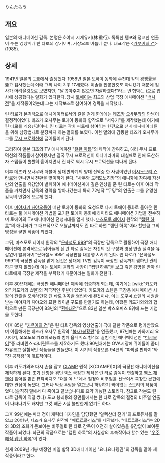 りんたろう

== 개요 ==
일본의 애니메이션 감독. 본명은 하야시 시게유키(林 重行). 독특한 템포와 정교한 연출이 주는 영상미가 린 타로의 장기이며, 거장으로 이름이 높다. 대표작은 <[[카무이의 검]]>(1985). 

== 상세 ==
1941년 일본의 도쿄에서 출생했다. 1958년 일본 토에이 동화에 수천대 일의 경쟁률을 뚫고 입사했는데 이때 그의 나이 겨우 17세였다. 미술을 전공한것도 아니었기 때문에 입사가 어려울것으로 보였지만, "날 뽑아주지 않으면 자살하겠다!"라는 반 협박(...)으로 입사에 성공했다는 일화가 있다한다. 당시 [[토에이]]는 최초의 상업 극장 애니메이션 "[[백사전]]"을 제작중이었는데 그는 제작보조로 참여하여 경력을 시작했다.

린 타로가 본격적으로 애니메이터로서의 길을 걷게 한데에는 [[데즈카 오사무]]와의 만남이 결정적이었다. 데즈카 오사무는 토에이 동화와 합작으로 "서유기"를 제작했는데 여기에 린 타로를 기용한것이다. 린 타로는 작화 파트에 참여하는 한편으로 선배 애니메이터들을 위해 삼장법사로 분장까지 하는 열의를 보였다. 이런 열의에 감동한 데즈카 오사무가 그를 [[무시 프로덕션]]에 끌어들이게 된다.

그리하여 일본 최초의 TV 애니메이션 "[[철완 아톰]]"의 제작에 참여하고, 여러 무시 프로덕션의 작품들에 참여했지만 결국 무시 프로덕션이 아니메라마의 대실패로 인해 도산하자 스탭들이 뿔뿔히 흩어지면서 린 타로 역시 무시 프로덕션을 떠나게 된다.

이후 데즈카 오사무와 더불어 당대 만화계의 양대 산맥중 한 사람이었던 [[이시노모리 쇼타로]]와 만나면서 전환을 맞이하게 된다. "사무와 도리모노히카"의 애니화에 참여해 자신만의 연출을 유감없이 발휘하여 애니메이션계에 깊은 인상을 준 린 타로는 이후 여러 작품을 거치면서 감독의 경력을 쌓아나갔는데 특히 72년작 "무밍"의 연출은 그를 유명한 감독의 반열에 오르게 했다.

이후 [[미야자키 하야오]]등이 떠난 토에이 동화의 요청으로 다시 토에이 동화로 돌아온 린 타로는 풀 애니메이션 기법을 포기한 토에이 동화에 리미티드 애니메이션 기법을 전수하며 토에이의 TV 애니메이션 전성시대를 열게 했다. [[마츠모토 레이지]] 원작의 "[[캡틴 하록]]"의 애니화가 그 대표적으로 오늘날까지도 린 타로 하면 "캡틴 하록"이라 할만큼 그의 명성을 굳힌 작품이 되었다.

그뒤, 마츠모토 레이지 원작의 "[[은하철도 999]]"의 극장판 감독으로 활동하여 극장 애니메이션에 본격적으로 뛰어들게 된 린 타로 감독은 자신의 컷 구성과 영상 연출 실력을 유감없이 발휘하여 "은하철도 999" 극장판을 대흥행 시키게 된다. 린 타로가 "은하철도 999"의 극장판 감독을 맡게 된것은 당대에 TV판 감독이 극장판 감독까지 겸하던 관례하곤 맞지 않았는데 이는 토에이 동화의 사장이 "캡틴 하록"을 보고 깊은 감명을 받아 린 타로에게 극장판 제작을 부탁했기 때문이라는 일화가 전한다.

이후 80년대에는 극장판 애니메이션 제작에 집중하게 되는데, 여기에는 [wiki:"카도카와" 카도카와 쇼텐]의 적극적인 후원이 있었다. 카도카와 쇼텐은 극장용 애니메이션 시장의 진출을 모색하던중 린 타로 감독을 영입하게 된것이다. 이는 도쿠마 쇼텐의 지원을 받는 미야자키 하야오와 묘한 라이벌 구도를 만들기도 하는데, 어쨌든 카도가와와의 협력으로 만든 극장판이 83년의 "[[환마대전]]"으로 83년 일본 박스오피스 8위에 드는 기염을 토한다.

이후 85년 "[[카무이의 검]]"은 린 타로 감독의 영상연출이 극에 달한 작품으로 평가받았으며 이듬해에는 데즈카 오사무 원작의 "[[불새/봉황편]]"을 연출했고, 87년에는 카와지리 요시아키, 오오토모 카즈히로등과 함께 옵니버스 형식의 실험적인 애니메이션인 "[[미궁물어]]"중 라비린스-라비린토스를 제작하기도 했다.90년대에는 OVA시장에 뛰어들어 좀더 자유롭고 실험적인 작품들을 만들었다. 이 시기의 작품으론 94년의 "파이널 판타지"와 "진 공작왕"이 대표적이다. 

이후 카도가와와 다시 손을 잡고 [[CLAMP]] 원작 [X(CLAMP)|X]의 극장판 애니메이션을 제작하게 된다. 초기 난항을 겪던 엑스 극장판 제작은 린 타로 감독이 연출하고 [[엑스 재팬]]이 음악을 맡은 뮤직비디오 "더블 엑스"에서 절정의 비주얼을 선보여서 극장판 본편에 대한 관심이 높았다. 그러나 막상 뚜껑을 열고보니 허망하기 짝이없는 스토리의 작품이었다.(솔직히 말해서 다 죽이고 끝났습니다로 요약 가능한 스토리다. 참고로 각본도 린 타로 감독이 직접 썼다) 도쿄 붕괴등의 장면들에서는 린 타로 감독의 절정의 비주얼 연출이 나타나기도 하지만 그것 빼곤 사실 볼만한게 없기도 하다.

그후 99년에는 피터 정이 캐릭터 디자인을 담당했던 "알렉산더 전기"의 프로듀서를 맡았고 2001년, 데즈카 오사무 원작의 "[[메트로폴리스]]"를 제작했다. "메트로폴리스"는 2D와 3D의 조화가 돋보이는 비주얼로 린 타로 감독이 여전히 살아있음을 유감없이 보여준 작품이 되었다. 최근의 작품으로는 "캡틴 하록"의 사실상의 후속작이라 할수 있는 "[[우주해적 캡틴 하록]]"이 있다.

현재 2009년 개봉 예정인 미일 합작 3D애니메이션 "요나요나펭귄"의 감독을 맡아 제작중이라고 한다.
